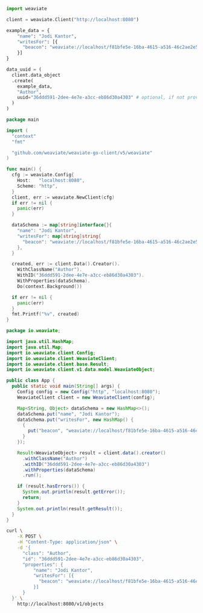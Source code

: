 
<Tabs groupId="languages">
<TabItem value="py" label="Python">

```python
import weaviate

client = weaviate.Client("http://localhost:8080")

example_data = {
    "name": "Jodi Kantor",
    "writesFor": [{
      "beacon": "weaviate://localhost/f81bfe5e-16ba-4615-a516-46c2ae2e5a80"
    }]
}

data_uuid = (
  client.data_object
  .create(
    example_data,
    "Author",
    uuid="36ddd591-2dee-4e7e-a3cc-eb86d30a4303" # optional, if not provided one is going to be generated
  )
)
```

</TabItem>
<TabItem value="go" label="Go">

```go
package main

import (
  "context"
  "fmt"

  "github.com/weaviate/weaviate-go-client/v5/weaviate"
)

func main() {
  cfg := weaviate.Config{
    Host:   "localhost:8080",
    Scheme: "http",
  }
  client, err := weaviate.NewClient(cfg)
  if err != nil {
    panic(err)
  }

  dataSchema := map[string]interface{}{
    "name": "Jodi Kantor",
    "writesFor": map[string]string{
      "beacon": "weaviate://localhost/f81bfe5e-16ba-4615-a516-46c2ae2e5a80",
    },
  }

  created, err := client.Data().Creator().
    WithClassName("Author").
    WithID("36ddd591-2dee-4e7e-a3cc-eb86d30a4303").
    WithProperties(dataSchema).
    Do(context.Background())

  if err != nil {
    panic(err)
  }
  fmt.Printf("%v", created)
}
```

</TabItem>
<TabItem value="java" label="Java">

```java
package io.weaviate;

import java.util.HashMap;
import java.util.Map;
import io.weaviate.client.Config;
import io.weaviate.client.WeaviateClient;
import io.weaviate.client.base.Result;
import io.weaviate.client.v1.data.model.WeaviateObject;

public class App {
  public static void main(String[] args) {
    Config config = new Config("http", "localhost:8080");
    WeaviateClient client = new WeaviateClient(config);

    Map<String, Object> dataSchema = new HashMap<>();
    dataSchema.put("name", "Jodi Kantor");
    dataSchema.put("writesFor", new HashMap() {
      {
        put("beacon", "weaviate://localhost/f81bfe5e-16ba-4615-a516-46c2ae2e5a80");
      }
    });

    Result<WeaviateObject> result = client.data().creator()
      .withClassName("Author")
      .withID("36ddd591-2dee-4e7e-a3cc-eb86d30a4303")
      .withProperties(dataSchema)
      .run();

    if (result.hasErrors()) {
      System.out.println(result.getError());
      return;
    }
    System.out.println(result.getResult());
  }
}
```

</TabItem>
<TabItem value="curl" label="Curl">

```bash
curl \
    -X POST \
    -H "Content-Type: application/json" \
    -d '{
      "class": "Author",
      "id": "36ddd591-2dee-4e7e-a3cc-eb86d30a4303",
      "properties": {
          "name": "Jodi Kantor",
          "writesFor": [{
            "beacon": "weaviate://localhost/f81bfe5e-16ba-4615-a516-46c2ae2e5a80"
          }]
      }
  }' \
    http://localhost:8080/v1/objects
```

</TabItem>
</Tabs>

